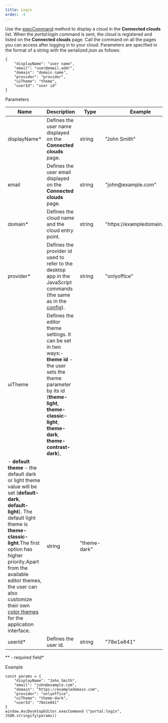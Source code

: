 ```yaml
---
title: Login
order: -4
---
```

Use the [execCommand](/desktop/execcommand) method to display a cloud in the **Connected clouds** list. When the *portal:login* command is sent, the cloud is registered and listed on the **Connected clouds** page. Call the command on all the pages you can access after logging in to your cloud. Parameters are specified in the format of a string with the serialized *json* as follows:

```
{
    "displayName": "user name", 
    "email": "user@email.addr",
    "domain": "domain name",
    "provider": "provider",
    "uiTheme": "theme",
    "userId": "user id"
}
```

Parameters

| Name          | Description                                                                                                                                                                                                                                                                                                                                                                                                                                                                                                                                                                                                                        | Type   | Example                      |
| ------------- | ---------------------------------------------------------------------------------------------------------------------------------------------------------------------------------------------------------------------------------------------------------------------------------------------------------------------------------------------------------------------------------------------------------------------------------------------------------------------------------------------------------------------------------------------------------------------------------------------------------------------------------- | ------ | ---------------------------- |
| displayName\* | Defines the user name displayed on the **Connected clouds** page.                                                                                                                                                                                                                                                                                                                                                                                                                                                                                                                                                                  | string | "John Smith"                 |
| email         | Defines the user email displayed on the **Connected clouds** page.                                                                                                                                                                                                                                                                                                                                                                                                                                                                                                                                                                 | string | "john\@example.com"          |
| domain\*      | Defines the cloud name and the cloud entry point.                                                                                                                                                                                                                                                                                                                                                                                                                                                                                                                                                                                  | string | "https\://exampledomain.com" |
| provider\*    | Defines the provider id used to refer to the desktop app in the JavaScript commands (the same as in the [config](/desktop/addingdms/)).                                                                                                                                                                                                                                                                                                                                                                                                                                                                                            | string | "onlyoffice"                 |
| uiTheme       | Defines the editor theme settings. It can be set in two ways:- **theme id** - the user sets the theme parameter by its id (**theme-light**, **theme-classic-light**, **theme-dark**, **theme-contrast-dark**),
- **default theme** - the default dark or light theme value will be set (**default-dark**, **default-light**). The default light theme is **theme-classic-light**.The first option has higher priority.Apart from the available editor themes, the user can also customize their own [color themes](https://helpcenter.onlyoffice.com/installation/docs-developer-change-theme.aspx) for the application interface. | string | "theme-dark"                 |
| userId\*      | Defines the user id.                                                                                                                                                                                                                                                                                                                                                                                                                                                                                                                                                                                                               | string | "78e1e841"                   |

\** - required field*

Example

```
const params = {
    "displayName": "John Smith", 
    "email": "john@example.com",
    "domain": "https://exampledomain.com",
    "provider": "onlyoffice",
    "uiTheme": "theme-dark",
    "userId": "78e1e841"
}
window.AscDesktopEditor.execCommand ("portal:login", JSON.stringify(params))
```
